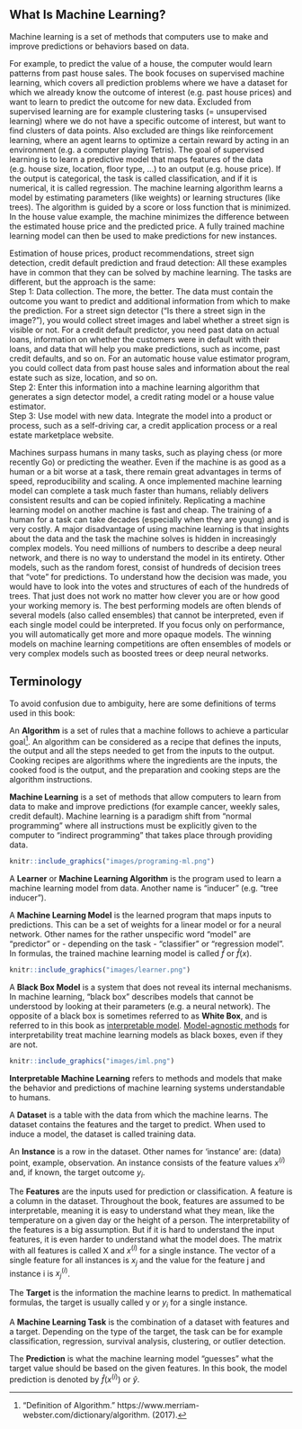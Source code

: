 
<!--{pagebreak}-->

## What Is Machine Learning?

Machine learning is a set of methods that computers use to make and improve predictions or behaviors based on data.

For example, to predict the value of a house, the computer would learn patterns from past house sales.
The book focuses on supervised machine learning, which covers all prediction problems where we have a dataset for which we already know the outcome of interest (e.g. past house prices) and want to learn to predict the outcome for new data.
Excluded from supervised learning are for example clustering tasks (= unsupervised learning) where we do not have a specific outcome of interest, but want to find clusters of data points.
Also excluded are things like reinforcement learning, where an agent learns to optimize a certain reward by acting in an environment (e.g. a computer playing Tetris).
The goal of supervised learning is to learn a predictive model that maps features of the data (e.g. house size, location, floor type, ...) to an output (e.g. house price).
If the output is categorical, the task is called classification, and if it is numerical, it is called regression.
The machine learning algorithm learns a model by estimating parameters (like weights) or learning structures (like trees).
The algorithm is guided by a score or loss function that is minimized.
In the house value example, the machine minimizes the difference between the estimated house price and the predicted price.
A fully trained machine learning model can then be used to make predictions for new instances.

Estimation of house prices, product recommendations, street sign detection, credit default prediction and fraud detection:
All these examples have in common that they can be solved by machine learning.
The tasks are different, but the approach is the same:  
Step 1: Data collection.
The more, the better.
The data must contain the outcome you want to predict and additional information from which to make the prediction.
For a street sign detector ("Is there a street sign in the image?"), you would collect street images and label whether a street sign is visible or not.
For a credit default predictor, you need past data on actual loans, information on whether the customers were in default with their loans, and data that will help you make predictions, such as income, past credit defaults, and so on.
For an automatic house value estimator program, you could collect data from past house sales and information about the real estate such as size, location, and so on.  
Step 2: Enter this information into a machine learning algorithm that generates a sign detector model, a credit rating model or a house value estimator.  
Step 3: Use model with new data.
Integrate the model into a product or process, such as a self-driving car, a credit application process or a real estate marketplace website.

Machines surpass humans in many tasks, such as playing chess (or more recently Go) or predicting the weather.
Even if the machine is as good as a human or a bit worse at a task, there remain great advantages in terms of speed, reproducibility and scaling.
A once implemented machine learning model can complete a task much faster than humans, reliably delivers consistent results and can be copied infinitely.
Replicating a machine learning model on another machine is fast and cheap.
The training of a human for a task can take decades (especially when they are young) and is very costly.
A major disadvantage of using machine learning is that insights about the data and the task the machine solves is hidden in increasingly complex models.
You need millions of numbers to describe a deep neural network, and there is no way to understand the model in its entirety.
Other models, such as the random forest, consist of hundreds of decision trees that "vote" for predictions.
To understand how the decision was made, you would have to look into the votes and structures of each of the hundreds of trees.
That just does not work no matter how clever you are or how good your working memory is.
The best performing models are often blends of several models (also called ensembles) that cannot be interpreted, even if each single model could be interpreted.
If you focus only on performance, you will automatically get more and more opaque models.
<!--
Just take a look at [interviews with winners on the kaggle.com machine learning competition platform](http://blog.kaggle.com/):
-->
The winning models on machine learning competitions are often ensembles of models or very complex models such as boosted trees or deep neural networks.

<!--{pagebreak}-->

## Terminology {#terminology}

To avoid confusion due to ambiguity, here are some definitions of terms used in this book:

An **Algorithm** is a set of rules that a machine follows to achieve a particular goal[^algorithm].
An algorithm can be considered as a recipe that defines the inputs, the output and all the steps needed to get from the inputs to the output.
Cooking recipes are algorithms where the ingredients are the inputs, the cooked food is the output, and the preparation and cooking steps are the algorithm instructions.  


**Machine Learning** is a set of methods that allow computers to learn from data to make and improve predictions (for example cancer, weekly sales, credit default).
Machine learning is a paradigm shift from "normal programming" where all instructions must be explicitly given to the computer to "indirect programming" that takes place through providing data.

```r
knitr::include_graphics("images/programing-ml.png")
```

A **Learner** or **Machine Learning Algorithm** is the program used to learn a machine learning model from data.
Another name is "inducer" (e.g. "tree inducer").


A **Machine Learning Model** is the learned program that maps inputs to predictions.
This can be a set of weights for a linear model or for a neural network.
Other names for the rather unspecific word "model" are "predictor" or - depending on the task - "classifier" or "regression model".
In formulas, the trained machine learning model is called $\hat{f}$ or $\hat{f}(x)$.

```r
knitr::include_graphics("images/learner.png")
```


A **Black Box Model** is a system that does not reveal its internal mechanisms.
In machine learning, "black box" describes models that cannot be understood by looking at their parameters (e.g. a neural network).
The opposite of a black box is sometimes referred to as **White Box**, and is referred to in this book as [interpretable model](#simple).
[Model-agnostic methods](#agnostic) for interpretability treat machine learning models as black boxes, even if they are not.

```r
knitr::include_graphics("images/iml.png")
```


**Interpretable Machine Learning** refers to methods and models that make the behavior and predictions of machine learning systems understandable to humans.


A **Dataset** is a table with the data from which the machine learns.
The dataset contains the features and the target to predict.
When used to induce a model, the dataset is called training data.

An **Instance** is a row in the dataset. 
Other names for 'instance' are: (data) point, example, observation.
An instance consists of the feature values $x^{(i)}$ and, if known, the target outcome $y_i$.

The **Features** are the inputs used for prediction or classification.
A feature is a column in the dataset.
Throughout the book, features are assumed to be interpretable, meaning it is easy to understand what they mean, like the temperature on a given day or the height of a person.
The interpretability of the features is a big assumption.
But if it is hard to understand the input features, it is even harder to understand what the model does.
The matrix with all features is called X and $x^{(i)}$ for a single instance.
The vector of a single feature for all instances is $x_j$ and the value for the feature j and instance i is $x^{(i)}_j$.

The **Target** is the information the machine learns to predict. 
In mathematical formulas, the target is usually called y or $y_i$ for a single instance.

A **Machine Learning Task** is the combination of a dataset with features and a target.
Depending on the type of the target, the task can be for example classification, regression, survival analysis, clustering, or outlier detection.

The **Prediction** is what the machine learning model "guesses" what the target value should be based on the given features.
In this book, the model prediction is denoted by $\hat{f}(x^{(i)})$ or $\hat{y}$.



[^algorithm]: "Definition of Algorithm."  https://www.merriam-webster.com/dictionary/algorithm. (2017).
